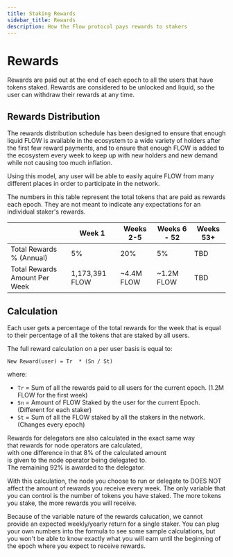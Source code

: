```yaml
---
title: Staking Rewards
sidebar_title: Rewards
description: How the Flow protocol pays rewards to stakers
---
```


# Rewards

Rewards are paid out at the end of each epoch to all the users that have tokens staked.
Rewards are considered to be unlocked and liquid, so the user can withdraw their rewards
at any time.

## Rewards Distribution

The rewards distribution schedule has been designed to ensure that enough liquid FLOW
is available in the ecosystem to a wide variety of holders after the first few reward payments,
and to ensure that enough FLOW is added to the ecosystem every week to keep up with new holders
and new demand while not causing too much inflation.

Using this model, any user will be able to easily aquire FLOW from many different places
in order to participate in the network.

The numbers in this table represent the total tokens that are paid as rewards each epoch.
They are not meant to indicate any expectations for an individual staker's rewards.

|                                | Week 1         | Weeks 2-5  | Weeks 6 - 52  | Weeks 53+  |
| ------------------------------ | -------------- | ---------- | ------------- | ---------- |
| Total Rewards % (Annual)       | 5%             | 20%        | 5%            | TBD        |
| Total Rewards Amount Per Week  | 1,173,391 FLOW | ~4.4M FLOW | ~1.2M FLOW    | TBD        |

## Calculation

Each user gets a percentage of the total rewards for the week that is equal to 
their percentage of all the tokens that are staked by all users.	

The full reward calculation on a per user basis is equal to:	

```	
New Reward(user) = Tr  * (Sn / St)	
```	

where:	
- `Tr` = Sum of all the rewards paid to all users for the current epoch. (1.2M FLOW for the first week)	
- `Sn` = Amount of FLOW Staked by the user for the current Epoch.	     (Different for each staker)
- `St` = Sum of all the FLOW staked by all the stakers in the network.	 (Changes every epoch)

Rewards for delegators are also calculated in the exact same way 	
that rewards for node operators are calculated, 	
with one difference in that 8% of the calculated amount 	
is given to the node operator being delegated to. 	
The remaining 92% is awarded to the delegator.

With this calculation, the node you choose to run or delegate to DOES NOT
affect the amount of rewards you receive every week. The only variable that you can control
is the number of tokens you have staked. The more tokens you stake, the more rewards you will receive.

Because of the variable nature of the rewards calucation, we cannot provide an expected
weekly/yearly return for a single staker. You can plug your own numbers into the formula
to see some sample calculations, but you won't be able to know exactly what you will earn
until the beginning of the epoch where you expect to receive rewards.